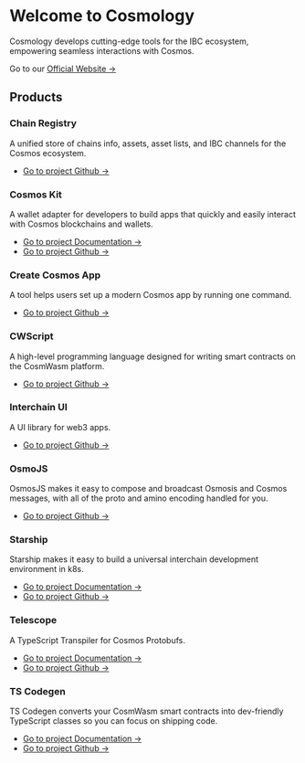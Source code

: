 # Welcome to Cosmology

Cosmology develops cutting-edge tools for the IBC ecosystem, empowering seamless interactions with Cosmos.

Go to our [Official Website ->](https://cosmology.zone/)

## Products

### Chain Registry

A unified store of chains info, assets, asset lists, and IBC channels for the Cosmos ecosystem.

- [Go to project Github ->](https://github.com/cosmology-tech/chain-registry)

### Cosmos Kit

A wallet adapter for developers to build apps that quickly and easily interact with Cosmos blockchains and wallets.

- [Go to project Documentation ->](/cosmos-kit)
- [Go to project Github ->](https://github.com/cosmology-tech/cosmos-kit)

### Create Cosmos App

A tool helps users set up a modern Cosmos app by running one command.

- [Go to project Github ->](https://github.com/cosmology-tech/create-cosmos-app)

### CWScript

A high-level programming language designed for writing smart contracts on the CosmWasm platform.

- [Go to project Github ->](https://github.com/cosmology-tech/cwsc)

### Interchain UI

A UI library for web3 apps.

- [Go to project Github ->](https://github.com/cosmology-tech/interchain-ui)

### OsmoJS

OsmosJS makes it easy to compose and broadcast Osmosis and Cosmos messages, with all of the proto and amino encoding handled for you.

- [Go to project Github ->](https://github.com/cosmology-tech/osmojs)

### Starship

Starship makes it easy to build a universal interchain development environment in k8s.

- [Go to project Documentation ->](/starship)
- [Go to project Github ->](https://github.com/cosmology-tech/starship)

### Telescope

A TypeScript Transpiler for Cosmos Protobufs.

- [Go to project Documentation ->](/telescope)
- [Go to project Github ->](https://github.com/cosmology-tech/telescope)

### TS Codegen

TS Codegen converts your CosmWasm smart contracts into dev-friendly TypeScript classes so you can focus on shipping code.

- [Go to project Documentation ->](/ts-codegen)
- [Go to project Github ->](https://github.com/CosmWasm/ts-codegen)